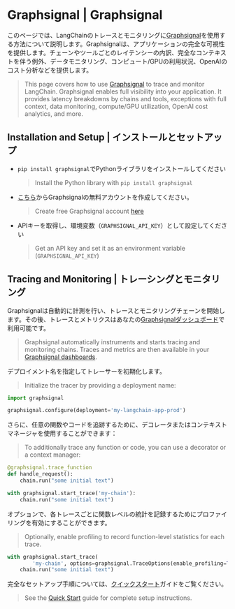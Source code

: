 # Graphsignal | Graphsignal

このページでは、LangChainのトレースとモニタリングに[Graphsignal](https://app.graphsignal.com)を使用する方法について説明します。Graphsignalは、アプリケーションの完全な可視性を提供します。チェーンやツールごとのレイテンシーの内訳、完全なコンテキストを伴う例外、データモニタリング、コンピュート/GPUの利用状況、OpenAIのコスト分析などを提供します。

> This page covers how to use [Graphsignal](https://app.graphsignal.com) to trace and monitor LangChain. Graphsignal enables full visibility into your application. It provides latency breakdowns by chains and tools, exceptions with full context, data monitoring, compute/GPU utilization, OpenAI cost analytics, and more.

## Installation and Setup | インストールとセットアップ

* `pip install graphsignal`でPythonライブラリをインストールしてください
  > Install the Python library with `pip install graphsignal`
* [こちら](https://graphsignal.com)からGraphsignalの無料アカウントを作成してください。
  > Create free Graphsignal account [here](https://graphsignal.com)
* APIキーを取得し、環境変数（`GRAPHSIGNAL_API_KEY`）として設定してください
  > Get an API key and set it as an environment variable (`GRAPHSIGNAL_API_KEY`)

## Tracing and Monitoring | トレーシングとモニタリング

Graphsignalは自動的に計測を行い、トレースとモニタリングチェーンを開始します。その後、トレースとメトリクスはあなたの[Graphsignalダッシュボード](https://app.graphsignal.com)で利用可能です。

> Graphsignal automatically instruments and starts tracing and monitoring chains. Traces and metrics are then available in your [Graphsignal dashboards](https://app.graphsignal.com).

デプロイメント名を指定してトレーサーを初期化します。

> Initialize the tracer by providing a deployment name:

```python
import graphsignal

graphsignal.configure(deployment='my-langchain-app-prod')
```

さらに、任意の関数やコードを追跡するために、デコレータまたはコンテキストマネージャを使用することができます：

> To additionally trace any function or code, you can use a decorator or a context manager:

```python
@graphsignal.trace_function
def handle_request():    
    chain.run("some initial text")
```

```python
with graphsignal.start_trace('my-chain'):
    chain.run("some initial text")
```

オプションで、各トレースごとに関数レベルの統計を記録するためにプロファイリングを有効にすることができます。

> Optionally, enable profiling to record function-level statistics for each trace.

```python
with graphsignal.start_trace(
        'my-chain', options=graphsignal.TraceOptions(enable_profiling=True)):
    chain.run("some initial text")
```

完全なセットアップ手順については、[クイックスタート](https://graphsignal.com/docs/guides/quick-start/)ガイドをご覧ください。

> See the [Quick Start](https://graphsignal.com/docs/guides/quick-start/) guide for complete setup instructions.
